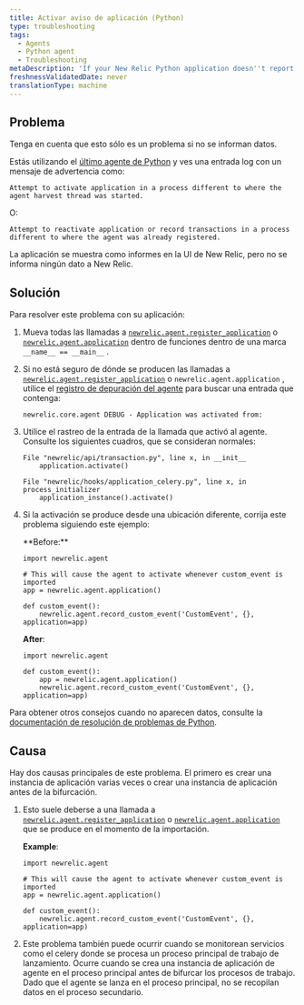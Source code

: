 ```yaml
---
title: Activar aviso de aplicación (Python)
type: troubleshooting
tags:
  - Agents
  - Python agent
  - Troubleshooting
metaDescription: 'If your New Relic Python application doesn''t report data and you see an activation warning message, try these troubleshooting steps.'
freshnessValidatedDate: never
translationType: machine
---
```


## Problema

<Callout variant="important">
  Tenga en cuenta que esto sólo es un problema si no se informan datos.
</Callout>

Estás utilizando el [último agente de Python](/docs/release-notes/agent-release-notes/python-release-notes) y ves una entrada log con un mensaje de advertencia como:

```
Attempt to activate application in a process different to where the agent harvest thread was started.
```

O:

```
Attempt to reactivate application or record transactions in a process different to where the agent was already registered.
```

La aplicación se muestra como informes en la UI de New Relic, pero no se informa ningún dato a New Relic.

## Solución

Para resolver este problema con su aplicación:

1. Mueva todas las llamadas a [`newrelic.agent.register_application`](/docs/agents/python-agent/python-agent-api/register_application) o [`newrelic.agent.application`](/docs/agents/python-agent/python-agent-api/application) dentro de funciones dentro de una marca `__name__ == __main__` .

2. Si no está seguro de dónde se producen las llamadas a [`newrelic.agent.register_application`](/docs/agents/python-agent/python-agent-api/register_application) o `newrelic.agent.application` , utilice el [registro de depuración del agente](/docs/agents/python-agent/troubleshooting/python-agent-logging) para buscar una entrada que contenga:

   ```
   newrelic.core.agent DEBUG - Application was activated from:
   ```

3. Utilice el rastreo de la entrada de la llamada que activó al agente. Consulte los siguientes cuadros, que se consideran normales:

   ```
   File "newrelic/api/transaction.py", line x, in __init__
       application.activate()
   ```

   ```
   File "newrelic/hooks/application_celery.py", line x, in process_initializer
       application_instance().activate()
   ```

4. Si la activación se produce desde una ubicación diferente, corrija este problema siguiendo este ejemplo:

   <DoNotTranslate>
     **Before:**
   </DoNotTranslate>

   ```
   import newrelic.agent

   # This will cause the agent to activate whenever custom_event is imported
   app = newrelic.agent.application()

   def custom_event():
       newrelic.agent.record_custom_event('CustomEvent', {}, application=app)
   ```

   <DoNotTranslate>**After**</DoNotTranslate>:

   ```
   import newrelic.agent

   def custom_event():
       app = newrelic.agent.application()
       newrelic.agent.record_custom_event('CustomEvent', {}, application=app)
   ```

Para obtener otros consejos cuando no aparecen datos, consulte la [documentación de resolución de problemas de Python](/docs/agents/python-agent/troubleshooting/no-data-appears-python).

## Causa

Hay dos causas principales de este problema. El primero es crear una instancia de aplicación varias veces o crear una instancia de aplicación antes de la bifurcación.

1. Esto suele deberse a una llamada a [`newrelic.agent.register_application`](/docs/agents/python-agent/python-agent-api/register_application) o [`newrelic.agent.application`](/docs/agents/python-agent/python-agent-api/application) que se produce en el momento de la importación.

   <DoNotTranslate>**Example**</DoNotTranslate>:

   ```
   import newrelic.agent

   # This will cause the agent to activate whenever custom_event is imported
   app = newrelic.agent.application()

   def custom_event():
       newrelic.agent.record_custom_event('CustomEvent', {}, application=app)
   ```

2. Este problema también puede ocurrir cuando se monitorean servicios como el celery donde se procesa un proceso principal de trabajo de lanzamiento. Ocurre cuando se crea una instancia de aplicación de agente en el proceso principal antes de bifurcar los procesos de trabajo. Dado que el agente se lanza en el proceso principal, no se recopilan datos en el proceso secundario.